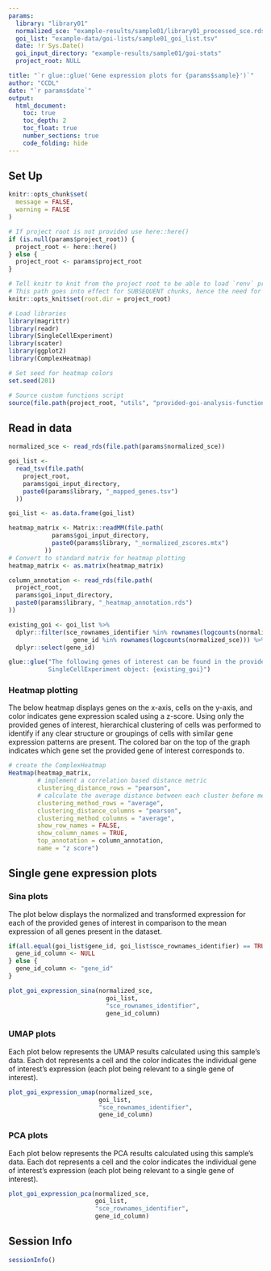 ```yaml
---
params:
  library: "library01"
  normalized_sce: "example-results/sample01/library01_processed_sce.rds"
  goi_list: "example-data/goi-lists/sample01_goi_list.tsv"
  date: !r Sys.Date()
  goi_input_directory: "example-results/sample01/goi-stats"
  project_root: NULL

title: "`r glue::glue('Gene expression plots for {params$sample}')`"
author: "CCDL"
date: "`r params$date`"
output: 
  html_document:
    toc: true
    toc_depth: 2
    toc_float: true
    number_sections: true
    code_folding: hide
---
```


## Set Up

```r
knitr::opts_chunk$set(
  message = FALSE,
  warning = FALSE
)

# If project root is not provided use here::here() 
if (is.null(params$project_root)) {
  project_root <- here::here()
} else {
  project_root <- params$project_root
} 

# Tell knitr to knit from the project root to be able to load `renv` properly
# This path goes into effect for SUBSEQUENT chunks, hence the need for 2 chunks
knitr::opts_knit$set(root.dir = project_root)
```

```r
# Load libraries
library(magrittr)
library(readr)
library(SingleCellExperiment)
library(scater)
library(ggplot2)
library(ComplexHeatmap)

# Set seed for heatmap colors
set.seed(201)

# Source custom functions script
source(file.path(project_root, "utils", "provided-goi-analysis-functions.R"))
```

## Read in data

```r
normalized_sce <- read_rds(file.path(params$normalized_sce))

goi_list <-
  read_tsv(file.path(
    project_root,
    params$goi_input_directory,
    paste0(params$library, "_mapped_genes.tsv")
  ))

goi_list <- as.data.frame(goi_list)
```

```r
heatmap_matrix <- Matrix::readMM(file.path(
            params$goi_input_directory,
            paste0(params$library, "_normalized_zscores.mtx")
          ))
# Convert to standard matrix for heatmap plotting
heatmap_matrix <- as.matrix(heatmap_matrix)

column_annotation <- read_rds(file.path(
  project_root,
  params$goi_input_directory,
  paste0(params$library, "_heatmap_annotation.rds")
))
```

```r
existing_goi <- goi_list %>%
  dplyr::filter(sce_rownames_identifier %in% rownames(logcounts(normalized_sce)) | 
                  gene_id %in% rownames(logcounts(normalized_sce))) %>%
  dplyr::select(gene_id)

glue::glue("The following genes of interest can be found in the provided 
           SingleCellExperiment object: {existing_goi}")
```

### Heatmap plotting

The below heatmap displays genes on the x-axis, cells on the y-axis, and color indicates gene expression scaled using a z-score. 
Using only the provided genes of interest, hierarchical clustering of cells was performed to identify if any clear structure or groupings of cells with similar gene expression patterns are present. 
The colored bar on the top of the graph indicates which gene set the provided gene of interest corresponds to. 

```r
# create the ComplexHeatmap
Heatmap(heatmap_matrix,
        # implement a correlation based distance metric
        clustering_distance_rows = "pearson",
        # calculate the average distance between each cluster before merging
        clustering_method_rows = "average",
        clustering_distance_columns = "pearson",
        clustering_method_columns = "average",
        show_row_names = FALSE,
        show_column_names = TRUE,
        top_annotation = column_annotation,
        name = "z score")
```

## Single gene expression plots

### Sina plots

The plot below displays the normalized and transformed expression for each of the provided
genes of interest in comparison to the mean expression of all genes present in the dataset. 

```r
if(all.equal(goi_list$gene_id, goi_list$sce_rownames_identifier) == TRUE) {
  gene_id_column <- NULL
} else {
  gene_id_column <- "gene_id"
}

plot_goi_expression_sina(normalized_sce,
                           goi_list,
                           "sce_rownames_identifier",
                           gene_id_column)
```

### UMAP plots

Each plot below represents the UMAP results calculated using this sample's data.
Each dot represents a cell and the color indicates the individual gene of interest's expression (each plot being relevant to a single gene of interest).

```r
plot_goi_expression_umap(normalized_sce,
                         goi_list,
                         "sce_rownames_identifier",
                         gene_id_column)
```

### PCA plots

Each plot below represents the PCA results calculated using this sample's data.
Each dot represents a cell and the color indicates the individual gene of interest's expression (each plot being relevant to a single gene of interest).

```r
plot_goi_expression_pca(normalized_sce,
                        goi_list,
                        "sce_rownames_identifier",
                        gene_id_column)
```

## Session Info

```r
sessionInfo()
```

